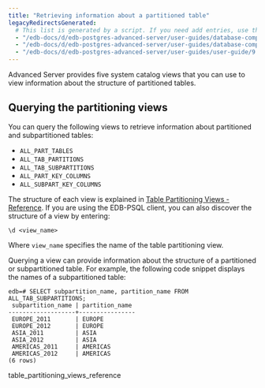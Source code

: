 ```yaml
---
title: "Retrieving information about a partitioned table"
legacyRedirectsGenerated:
  # This list is generated by a script. If you need add entries, use the `legacyRedirects` key.
  - "/edb-docs/d/edb-postgres-advanced-server/user-guides/database-compatibility-for-oracle-developers-guide/9.6/Database_Compatibility_for_Oracle_Developers_Guide_v9.6.1.120.html"
  - "/edb-docs/d/edb-postgres-advanced-server/user-guides/database-compatibility-for-oracle-developers-guide/9.5/Database_Compatibility_for_Oracle_Developers_Guide.1.345.html"
  - "/edb-docs/d/edb-postgres-advanced-server/user-guides/user-guide/9.5/EDB_Postgres_Enterprise_Guide.1.069.html"
---
```


<div id="retrieving_information_about_a_partitioned_table" class="registered_link"></div>

Advanced Server provides five system catalog views that you can use to view information about the structure of partitioned tables.

## Querying the partitioning views

You can query the following views to retrieve information about partitioned and subpartitioned tables:

-   `ALL_PART_TABLES`
-   `ALL_TAB_PARTITIONS`
-   `ALL_TAB_SUBPARTITIONS`
-   `ALL_PART_KEY_COLUMNS`
-   `ALL_SUBPART_KEY_COLUMNS`

The structure of each view is explained in [Table Partitioning Views - Reference](01_table_partitioning_views_reference/#table_partitioning_views_reference). If you are using the EDB-PSQL client, you can also discover the structure of a view by entering:

 `\d <view_name>`

Where `view_name` specifies the name of the table partitioning view.

Querying a view can provide information about the structure of a partitioned or subpartitioned table. For example, the following code snippet displays the names of a subpartitioned table:

```text
edb=# SELECT subpartition_name, partition_name FROM ALL_TAB_SUBPARTITIONS;
 subpartition_name | partition_name
-------------------+----------------
 EUROPE_2011       | EUROPE
 EUROPE_2012       | EUROPE
 ASIA_2011         | ASIA
 ASIA_2012         | ASIA
 AMERICAS_2011     | AMERICAS
 AMERICAS_2012     | AMERICAS
(6 rows)
```

<div class="toctree" maxdepth="3">

table_partitioning_views_reference

</div>
